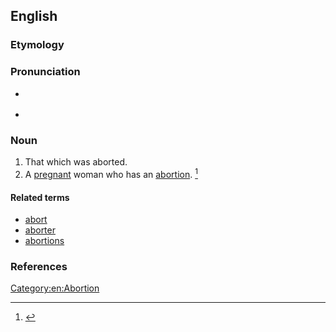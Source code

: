 ==English==

===Etymology===
{{suffix|abort|ee|lang=en}}

===Pronunciation===
* {{a|RP}} {{IPA|/ə.bɔːɹˈti/|lang=en}}
* {{a|US}} {{IPA|/ə.bɔɹˈti/|lang=en}}

===Noun===
{{en-noun}}

# That which was aborted.
# A [[pregnant]] woman who has an [[abortion]]. {{defdate|First attested in the mid 20<sup>th</sup> century.}}<ref name=SOED>{{R:SOED5|page=7}}</ref>

====Related terms====
* [[abort]]
* [[aborter]]
* [[abortions]]

===References===
<references/>

[[Category:en:Abortion]]